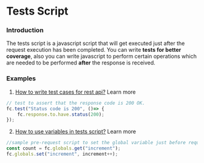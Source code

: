 # Tests Script

### Introduction
The tests script is a javascript script that will get executed just after the request execution has been completed. You can write **tests for better coverage**, also you can write javascript to perform certain operations which are needed to be performed **after** the response is received.


### Examples
1. [How to write test cases for rest api?](/platform/scripts/tests) Learn more
```ts
// test to assert that the response code is 200 OK.
fc.test("Status code is 200", ()=> {
    fc.response.to.have.status(200);
});

```
2. [How to use variables in tests script?](/platform/scripts/variables#use-of-variables-in-scripts) Learn more
```ts
//sample pre-request script to set the global variable just before request run
const count = fc.globals.get("increment");
fc.globals.set("increment", increment++);
```